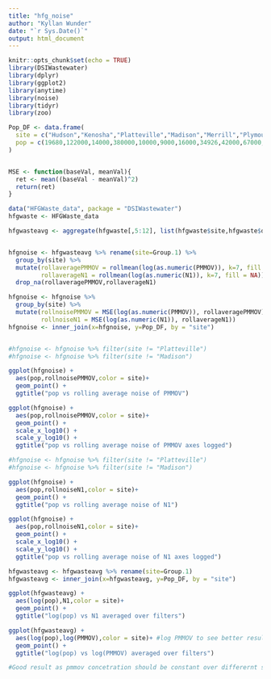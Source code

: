 ```yaml
---
title: "hfg_noise"
author: "Kyllan Wunder"
date: "`r Sys.Date()`"
output: html_document
---
```


```r
knitr::opts_chunk$set(echo = TRUE)
library(DSIWastewater)
library(dplyr)
library(ggplot2)
library(anytime)
library(noise)
library(tidyr)
library(zoo)
```


```r
Pop_DF <- data.frame(
  site = c("Hudson","Kenosha","Platteville","Madison","Merrill","Plymouth","River Falls","Sun Prairie","Wausau","Oshkosh","Wausau"),
  pop = c(19680,122000,14000,380000,10000,9000,16000,34926,42000,67000,42000)
)


MSE <- function(baseVal, meanVal){
  ret <- mean((baseVal - meanVal)^2)
  return(ret)
}

```



```r
data("HFGWaste_data", package = "DSIWastewater")
hfgwaste <- HFGWaste_data

hfgwasteavg <- aggregate(hfgwaste[,5:12], list(hfgwaste$site,hfgwaste$date,hfgwaste$Filter), mean)


hfgnoise <- hfgwasteavg %>% rename(site=Group.1) %>%
  group_by(site) %>% 
  mutate(rollaveragePMMOV = rollmean(log(as.numeric(PMMOV)), k=7, fill = NA),
         rollaverageN1 = rollmean(log(as.numeric(N1)), k=7, fill = NA)) %>% 
  drop_na(rollaveragePMMOV,rollaverageN1)

hfgnoise <- hfgnoise %>% 
  group_by(site) %>% 
  mutate(rollnoisePMMOV = MSE(log(as.numeric(PMMOV)), rollaveragePMMOV),
         rollnoiseN1 = MSE(log(as.numeric(N1)), rollaverageN1))
hfgnoise <- inner_join(x=hfgnoise, y=Pop_DF, by = "site")



```


```r
#hfgnoise <- hfgnoise %>% filter(site != "Platteville")
#hfgnoise <- hfgnoise %>% filter(site != "Madison")

ggplot(hfgnoise) +
  aes(pop,rollnoisePMMOV,color = site)+
  geom_point() +
  ggtitle("pop vs rolling average noise of PMMOV")

ggplot(hfgnoise) +
  aes(pop,rollnoisePMMOV,color = site)+
  geom_point() +
  scale_x_log10() +
  scale_y_log10() +
  ggtitle("pop vs rolling average noise of PMMOV axes logged")
```
```r

#hfgnoise <- hfgnoise %>% filter(site != "Platteville")
#hfgnoise <- hfgnoise %>% filter(site != "Madison")

ggplot(hfgnoise) +
  aes(pop,rollnoiseN1,color = site)+
  geom_point() +
  ggtitle("pop vs rolling average noise of N1")

ggplot(hfgnoise) +
  aes(pop,rollnoiseN1,color = site)+
  geom_point() +
  scale_x_log10() +
  scale_y_log10() +
  ggtitle("pop vs rolling average noise of N1 axes logged")
```

```r
hfgwasteavg <- hfgwasteavg %>% rename(site=Group.1)
hfgwasteavg <- inner_join(x=hfgwasteavg, y=Pop_DF, by = "site")

```

```r
ggplot(hfgwasteavg) +
  aes(log(pop),N1,color = site)+
  geom_point() +
  ggtitle("log(pop) vs N1 averaged over filters")

ggplot(hfgwasteavg) +
  aes(log(pop),log(PMMOV),color = site)+ #log PMMOV to see better results
  geom_point() +
  ggtitle("log(pop) vs log(PMMOV) averaged over filters")

#Good result as pmmov concetration should be constant over differernt size populations
```

